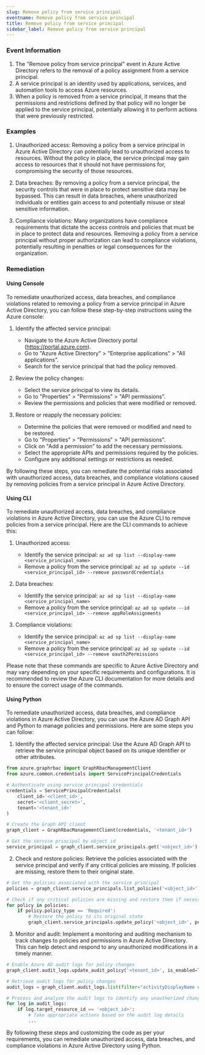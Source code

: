 ```yaml
--- 
slug: Remove policy from service principal
eventname: Remove policy from service principal
title: Remove policy from service principal
sidebar_label: Remove policy from service principal
---
```

                       
### Event Information

1. The "Remove policy from service principal" event in Azure Active Directory refers to the removal of a policy assignment from a service principal.
2. A service principal is an identity used by applications, services, and automation tools to access Azure resources.
3. When a policy is removed from a service principal, it means that the permissions and restrictions defined by that policy will no longer be applied to the service principal, potentially allowing it to perform actions that were previously restricted.


### Examples

1. Unauthorized access: Removing a policy from a service principal in Azure Active Directory can potentially lead to unauthorized access to resources. Without the policy in place, the service principal may gain access to resources that it should not have permissions for, compromising the security of those resources.

2. Data breaches: By removing a policy from a service principal, the security controls that were in place to protect sensitive data may be bypassed. This can result in data breaches, where unauthorized individuals or entities gain access to and potentially misuse or steal sensitive information.

3. Compliance violations: Many organizations have compliance requirements that dictate the access controls and policies that must be in place to protect data and resources. Removing a policy from a service principal without proper authorization can lead to compliance violations, potentially resulting in penalties or legal consequences for the organization.

### Remediation

#### Using Console

To remediate unauthorized access, data breaches, and compliance violations related to removing a policy from a service principal in Azure Active Directory, you can follow these step-by-step instructions using the Azure console:

1. Identify the affected service principal: 
   - Navigate to the Azure Active Directory portal (https://portal.azure.com).
   - Go to "Azure Active Directory" > "Enterprise applications" > "All applications".
   - Search for the service principal that had the policy removed.

2. Review the policy changes:
   - Select the service principal to view its details.
   - Go to "Properties" > "Permissions" > "API permissions".
   - Review the permissions and policies that were modified or removed.

3. Restore or reapply the necessary policies:
   - Determine the policies that were removed or modified and need to be restored.
   - Go to "Properties" > "Permissions" > "API permissions".
   - Click on "Add a permission" to add the necessary permissions.
   - Select the appropriate APIs and permissions required by the policies.
   - Configure any additional settings or restrictions as needed.

By following these steps, you can remediate the potential risks associated with unauthorized access, data breaches, and compliance violations caused by removing policies from a service principal in Azure Active Directory.

#### Using CLI

To remediate unauthorized access, data breaches, and compliance violations in Azure Active Directory, you can use the Azure CLI to remove policies from a service principal. Here are the CLI commands to achieve this:

1. Unauthorized access:
   - Identify the service principal: `az ad sp list --display-name <service_principal_name>`
   - Remove a policy from the service principal: `az ad sp update --id <service_principal_id> --remove passwordCredentials`

2. Data breaches:
   - Identify the service principal: `az ad sp list --display-name <service_principal_name>`
   - Remove a policy from the service principal: `az ad sp update --id <service_principal_id> --remove appRoleAssignments`

3. Compliance violations:
   - Identify the service principal: `az ad sp list --display-name <service_principal_name>`
   - Remove a policy from the service principal: `az ad sp update --id <service_principal_id> --remove oauth2Permissions`

Please note that these commands are specific to Azure Active Directory and may vary depending on your specific requirements and configurations. It is recommended to review the Azure CLI documentation for more details and to ensure the correct usage of the commands.

#### Using Python

To remediate unauthorized access, data breaches, and compliance violations in Azure Active Directory, you can use the Azure AD Graph API and Python to manage policies and permissions. Here are some steps you can follow:

1. Identify the affected service principal: Use the Azure AD Graph API to retrieve the service principal object based on its unique identifier or other attributes.

```python
from azure.graphrbac import GraphRbacManagementClient
from azure.common.credentials import ServicePrincipalCredentials

# Authenticate using service principal credentials
credentials = ServicePrincipalCredentials(
    client_id='<client_id>',
    secret='<client_secret>',
    tenant='<tenant_id>'
)

# Create the Graph API client
graph_client = GraphRbacManagementClient(credentials, '<tenant_id>')

# Get the service principal by object id
service_principal = graph_client.service_principals.get('<object_id>')
```

2. Check and restore policies: Retrieve the policies associated with the service principal and verify if any critical policies are missing. If policies are missing, restore them to their original state.

```python
# Get the policies associated with the service principal
policies = graph_client.service_principals.list_policies('<object_id>')

# Check if any critical policies are missing and restore them if necessary
for policy in policies:
    if policy.policy_type == 'Required':
        # Restore the policy to its original state
        graph_client.service_principals.update_policy('<object_id>', policy.policy_id, policy)
```

3. Monitor and audit: Implement a monitoring and auditing mechanism to track changes to policies and permissions in Azure Active Directory. This can help detect and respond to any unauthorized modifications in a timely manner.

```python
# Enable Azure AD audit logs for policy changes
graph_client.audit_logs.update_audit_policy('<tenant_id>', is_enabled=True, retention_days=30)

# Retrieve audit logs for policy changes
audit_logs = graph_client.audit_logs.list(filter="activityDisplayName eq 'PolicySet'")

# Process and analyze the audit logs to identify any unauthorized changes
for log in audit_logs:
    if log.target_resource_id == '<object_id>':
        # Take appropriate actions based on the audit log details
        ...
```

By following these steps and customizing the code as per your requirements, you can remediate unauthorized access, data breaches, and compliance violations in Azure Active Directory using Python.


 